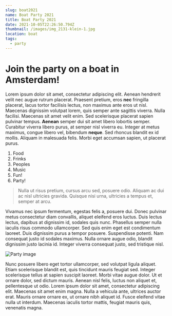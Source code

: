 ```yaml
---
slug: boat2021
name: Boat Party 2021
title: Boat Party 2021
date: 2021-10-05T22:26:50.794Z
thumbnail: /images/img_2131-klein-1.jpg
location: boat
tags:
  - party
---
```

# Join the party on a boat in Amsterdam!

Lorem ipsum dolor sit amet, consectetur adipiscing elit. Aenean hendrerit velit nec augue rutrum placerat. Praesent pretium, eros **nec** fringilla placerat, lacus tortor facilisis lectus, non maximus ante eros ut nisl. Maecenas dignissim volutpat lorem, quis semper ante sagittis viverra. Nulla facilisi. Maecenas sit amet velit enim. Sed scelerisque placerat sapien pulvinar tempus. **Aenean** semper dui sit amet libero lobortis semper. Curabitur viverra libero purus, at semper nisl viverra eu. Integer at metus maximus, congue libero vel, bibendum **neque**. Sed rhoncus blandit ex id mollis. Aliquam in malesuada felis. Morbi eget accumsan sapien, ut placerat purus.

1. Food
2. Frinks
3. Peoples
4. Music
5. Fun!
6. Party!

> Nulla ut risus pretium, cursus arcu sed, posuere odio. Aliquam ac dui ac nisl ultricies gravida. Quisque nisi urna, ultricies a tempus et, semper at arcu. 

Vivamus nec ipsum fermentum, egestas felis a, posuere dui. Donec pulvinar metus consectetur diam convallis, aliquet eleifend eros luctus. Duis lectus lectus, dapibus at dignissim id, sodales quis nunc. Phasellus semper nulla iaculis risus commodo ullamcorper. Sed quis enim eget est condimentum laoreet. Duis dignissim purus a tempor posuere. Suspendisse potenti. Nam consequat justo id sodales maximus. Nulla ornare augue odio, blandit dignissim justo lacinia id. Integer viverra consequat justo, sed tristique nisl.

![Party image](/images/party-in-amsterdam-lead.jpg "Last years party!")

Nunc posuere libero eget tortor ullamcorper, sed volutpat ligula aliquet. Etiam scelerisque blandit est, quis tincidunt mauris feugiat sed. Integer scelerisque tellus at sapien suscipit laoreet. Morbi vitae augue dolor. Ut et ornare dolor, sed dictum mauris. Aenean nisl felis, luctus non aliquet et, pellentesque ut odio. Lorem ipsum dolor sit amet, consectetur adipiscing elit. Maecenas sit amet enim magna. Nulla a vehicula ante, ultrices auctor erat. Mauris ornare ornare ex, ut ornare nibh aliquet id. Fusce eleifend vitae nulla ut interdum. Maecenas iaculis tortor mattis, feugiat mauris quis, venenatis magna.
